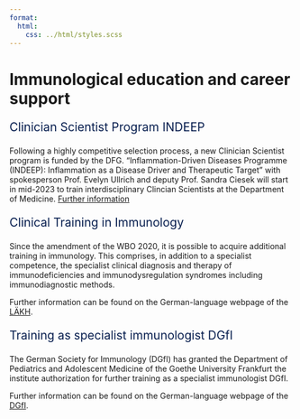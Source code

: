 ```yaml
---
format:
  html:
    css: ../html/styles.scss
---
```

# Immunological education and career support 

<p style="color: #061d4e; font-size:150%">Clinician Scientist Program INDEEP</p>

Following a highly competitive selection process, a new Clinician Scientist program is funded by the DFG. "Inflammation-Driven Diseases Programme (INDEEP): Inflammation as a Disease Driver and Therapeutic Target" with spokesperson Prof. Evelyn Ullrich and deputy Prof. Sandra Ciesek will start in mid-2023 to train interdisciplinary Clincian Scientists at the Department of Medicine.
[Further information](https://aktuelles.uni-frankfurt.de/forschung/millionen-fuer-mehr-freiraum-zur-forschung/)

<p style="color: #061d4e; font-size:150%">Clinical Training in Immunology</p>
Since the amendment of the WBO 2020, it is possible to acquire additional training in immunology. This comprises, in addition to a specialist competence, the specialist clinical diagnosis and therapy of immunodeficiencies and immunodysregulation syndromes including immunodiagnostic methods. 

Further information can be found on the German-language webpage of the [LÄKH](https://www.laekh.de/fuer-aerztinnen-und-aerzte/weiterbildung/neue-weiterbildungsordnung-fuer-hessen-ab-2020).

<p style="color: #061d4e; font-size:150%">Training as specialist immunologist DGfI</p>
The German Society for Immunology (DGfI) has granted the Department of Pediatrics and Adolescent Medicine of the Goethe University Frankfurt the institute authorization for further training as a specialist immunologist DGfI.

Further information can be found on the German-language webpage of the [DGfI](https://dgfi.org/akademie-fuer-immunologie/fachimmunologe/).

